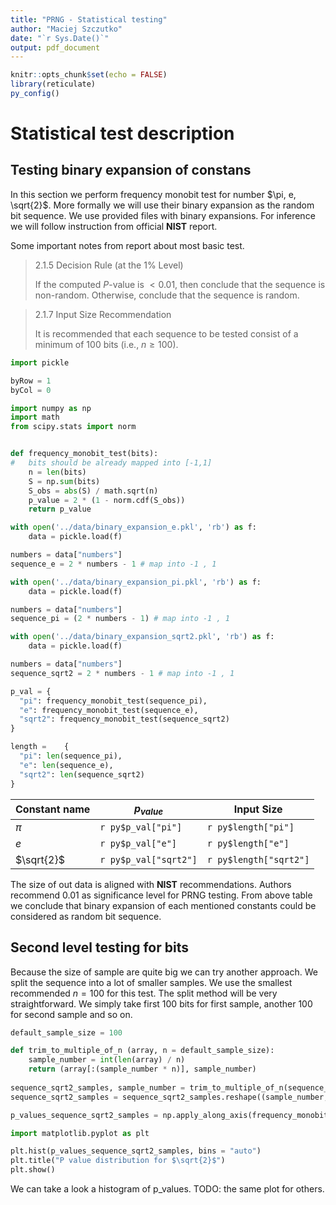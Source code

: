 ```yaml
---
title: "PRNG - Statistical testing"
author: "Maciej Szczutko"
date: "`r Sys.Date()`"
output: pdf_document
---
```


```r
knitr::opts_chunk$set(echo = FALSE)
library(reticulate)
py_config()
```

# Statistical test description


## Testing binary expansion of constans 

In this section we perform frequency monobit test for number $\pi, e, \sqrt{2}$. More formally we will use their binary expansion as the random bit sequence. We use provided files with binary expansions. For inference we will follow instruction from official **NIST** report. 

Some important notes from report about most basic test. 


>2.1.5 Decision Rule (at the $1 \%$ Level)
>
> If the computed $P$-value is $<0.01$, then conclude that the sequence is non-random. Otherwise, conclude that the sequence is random.

>2.1.7 Input Size Recommendation
>
> It is recommended that each sequence to be tested consist of a minimum of 100 bits (i.e., $n \geq 100$).

```python
import pickle

byRow = 1
byCol = 0
```


```python
import numpy as np
import math
from scipy.stats import norm


def frequency_monobit_test(bits):
#   bits should be already mapped into [-1,1]
    n = len(bits)
    S = np.sum(bits)
    S_obs = abs(S) / math.sqrt(n)
    p_value = 2 * (1 - norm.cdf(S_obs))
    return p_value
```


```python
with open('../data/binary_expansion_e.pkl', 'rb') as f:
    data = pickle.load(f)

numbers = data["numbers"]
sequence_e = 2 * numbers - 1 # map into -1 , 1 
```


```python

with open('../data/binary_expansion_pi.pkl', 'rb') as f:
    data = pickle.load(f)

numbers = data["numbers"]
sequence_pi = (2 * numbers - 1) # map into -1 , 1 
```


```python

with open('../data/binary_expansion_sqrt2.pkl', 'rb') as f:
    data = pickle.load(f)

numbers = data["numbers"]
sequence_sqrt2 = 2 * numbers - 1 # map into -1 , 1 
```

```python

p_val =	{
  "pi": frequency_monobit_test(sequence_pi),
  "e": frequency_monobit_test(sequence_e),
  "sqrt2": frequency_monobit_test(sequence_sqrt2)
}

length =	{
  "pi": len(sequence_pi),
  "e": len(sequence_e),
  "sqrt2": len(sequence_sqrt2)
}

```



| Constant name  |  $p_{value}$ | Input Size|
|---|---|---|
| $\pi$  |`r py$p_val["pi"]`| `r py$length["pi"]` |
| $e$  |`r py$p_val["e"]`| `r py$length["e"]`|
| $\sqrt{2}$  |`r py$p_val["sqrt2"]`|`r py$length["sqrt2"]` | 

The size of out data is aligned  with **NIST** recommendations. Authors recommend $0.01$ as significance level for PRNG testing. From above table we conclude that binary expansion of each mentioned constants could be considered as random bit sequence. 


## Second level testing for bits

Because the size of sample are quite big we can try another approach. We split the sequence into a lot of smaller samples. We use the smallest recommended $n=100$ for this test. The split method will be very straightforward. We simply take first $100$ bits for first sample, another $100$ for second sample and so on.

```python

default_sample_size = 100

def trim_to_multiple_of_n (array, n = default_sample_size):
    sample_number = int(len(array) / n)
    return (array[:(sample_number * n)], sample_number)
  
sequence_sqrt2_samples, sample_number = trim_to_multiple_of_n(sequence_sqrt2)
sequence_sqrt2_samples = sequence_sqrt2_samples.reshape((sample_number, default_sample_size))

p_values_sequence_sqrt2_samples = np.apply_along_axis(frequency_monobit_test, byRow, sequence_sqrt2_samples)
```

```python
import matplotlib.pyplot as plt

plt.hist(p_values_sequence_sqrt2_samples, bins = "auto")
plt.title("P value distribution for $\sqrt{2}$")
plt.show()
```


We can take a look a histogram of p_values. TODO: the same plot for others. 





